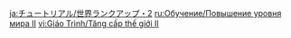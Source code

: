 {{Tutorial
|title    = World Level Increase (II)
|subtitle = Important Message
|type     = System
|icon     = Icon Tutorial Important.png
|about    = World Level
|image1   = Tutorial System World Level Increase (II).png
|text1    = When your {{Color|help|World Level}} increases, you will gain more bountiful treasures. But the opponents roaming the world will also grow stronger...
|sort     = 4002
}}

[[ja:チュートリアル/世界ランクアップ・2]]
[[ru:Обучение/Повышение уровня мира II]]
[[vi:Giáo Trình/Tăng cấp thế giới II]]